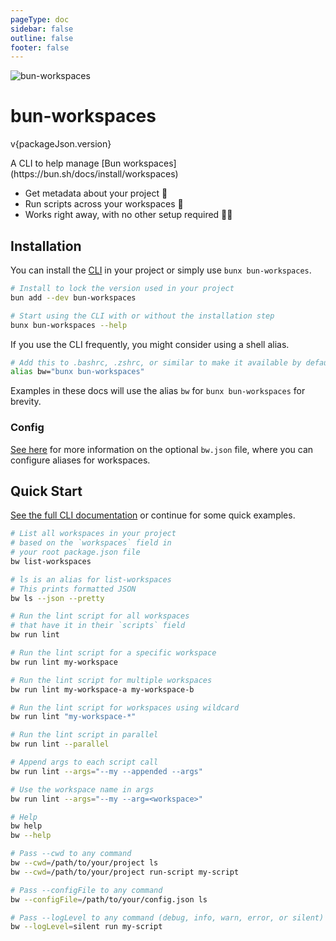 ```yaml
---
pageType: doc
sidebar: false
outline: false
footer: false
---
```



<div className="home-logo-container">
  <img
    src="/bw-eye.png"
    alt="bun-workspaces"
    className="home-logo"
    width={100}
  />
</div>
<h1 className="home-title">bun-workspaces</h1>
<p className="home-version">v{packageJson.version}</p>

<p className="home-subtitle">
  A CLI to help manage [Bun workspaces](https://bun.sh/docs/install/workspaces)
</p>
<div className="home-list-container">
  <ul className="home-list">
    <li>Get metadata about your project 🤖</li>
    <li>Run scripts across your workspaces 🧾</li>
    <li>Works right away, with no other setup required 🍔🍴</li>
  </ul>
</div>

## Installation

You can install the [CLI](/cli) in your project or simply use `bunx bun-workspaces`.

```bash
# Install to lock the version used in your project
bun add --dev bun-workspaces

# Start using the CLI with or without the installation step
bunx bun-workspaces --help
```

If you use the CLI frequently, you might consider using a shell alias.

```bash
# Add this to .bashrc, .zshrc, or similar to make it available by default in your shell
alias bw="bunx bun-workspaces"
```

Examples in these docs will use the alias `bw` for `bunx bun-workspaces` for brevity.

### Config

[See here](/config) for more information on the optional `bw.json` file, where you can
configure aliases for workspaces.

## Quick Start

[See the full CLI documentation](/cli) or continue for some quick examples.

```bash
# List all workspaces in your project
# based on the `workspaces` field in
# your root package.json file
bw list-workspaces

# ls is an alias for list-workspaces
# This prints formatted JSON
bw ls --json --pretty

# Run the lint script for all workspaces
# that have it in their `scripts` field
bw run lint

# Run the lint script for a specific workspace
bw run lint my-workspace

# Run the lint script for multiple workspaces
bw run lint my-workspace-a my-workspace-b

# Run the lint script for workspaces using wildcard
bw run lint "my-workspace-*"

# Run the lint script in parallel
bw run lint --parallel

# Append args to each script call
bw run lint --args="--my --appended --args"

# Use the workspace name in args
bw run lint --args="--my --arg=<workspace>"

# Help
bw help
bw --help

# Pass --cwd to any command
bw --cwd=/path/to/your/project ls
bw --cwd=/path/to/your/project run-script my-script

# Pass --configFile to any command
bw --configFile=/path/to/your/config.json ls

# Pass --logLevel to any command (debug, info, warn, error, or silent)
bw --logLevel=silent run my-script
```
